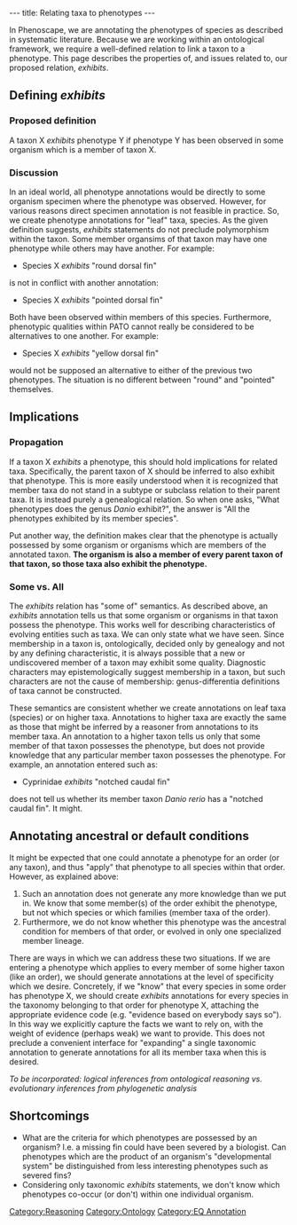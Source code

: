 ---
title: Relating taxa to phenotypes
---

In Phenoscape, we are annotating the phenotypes of species as described in systematic literature.  Because we are working within an ontological framework, we require a well-defined relation to link a taxon to a phenotype.  This page describes the properties of, and issues related to, our proposed relation, ''exhibits''.

==Defining ''exhibits''==
===Proposed definition===
A taxon X ''exhibits'' phenotype Y if phenotype Y has been observed in some organism which is a member of taxon X.
===Discussion===
In an ideal world, all phenotype annotations would be directly to some organism specimen where the phenotype was observed.  However, for various reasons direct specimen annotation is not feasible in practice.  So, we create phenotype annotations for "leaf" taxa, species.  As the given definition suggests, ''exhibits'' statements do not preclude polymorphism within the taxon.  Some member organsims of that taxon may have one phenotype while others may have another.  For example:
* Species X ''exhibits'' "round dorsal fin"
is not in conflict with another annotation:
* Species X ''exhibits'' "pointed dorsal fin"
Both have been observed within members of this species.  Furthermore, phenotypic qualities within PATO cannot really be considered to be alternatives to one another.  For example:
* Species X ''exhibits'' "yellow dorsal fin"
would not be supposed an alternative to either of the previous two phenotypes.  The situation is no different between "round" and "pointed" themselves.
==Implications==
===Propagation===
If a taxon X ''exhibits'' a phenotype, this should hold implications for related taxa.  Specifically, the parent taxon of X should be inferred to also exhibit that phenotype.  This is more easily understood when it is recognized that member taxa do not stand in a subtype or subclass relation to their parent taxa.  It is instead purely a genealogical relation.  So when one asks, "What phenotypes does the genus ''Danio'' exhibit?", the answer is "All the phenotypes exhibited by its member species".

Put another way, the definition makes clear that the phenotype is actually possessed by some organism or organisms which are members of the annotated taxon.  '''The organism is also a member of every parent taxon of that taxon, so those taxa also exhibit the phenotype.'''
===Some vs. All===
The ''exhibits'' relation has "some of" semantics.  As described above, an ''exhibits'' annotation tells us that some organism or organisms in that taxon possess the phenotype.  This works well for describing characteristics of evolving entities such as taxa.  We can only state what we have seen.  Since membership in a taxon is, ontologically, decided only by genealogy and not by any defining characteristic, it is always possible that a new or undiscovered member of a taxon may exhibit some quality.  Diagnostic characters may epistemologically suggest membership in a taxon, but such characters are not the cause of membership: genus-differentia definitions of taxa cannot be constructed.

These semantics are consistent whether we create annotations on leaf taxa (species) or on higher taxa.  Annotations to higher taxa are exactly the same as those that might be inferred by a reasoner from annotations to its member taxa.  An annotation to a higher taxon tells us only that some member of that taxon possesses the phenotype, but does not provide knowledge that any particular member taxon possesses the phenotype.  For example, an annotation entered such as:
* Cyprinidae ''exhibits'' "notched caudal fin"
does not tell us whether its member taxon ''Danio rerio'' has a "notched caudal fin".  It might.
==Annotating ancestral or default conditions==
It might be expected that one could annotate a phenotype for an order (or any taxon), and thus "apply" that phenotype to all species within that order.  However, as explained above:
#Such an annotation does not generate any more knowledge than we put in.  We know that some member(s) of the order exhibit the phenotype, but not which species or which families (member taxa of the order).
#Furthermore, we do not know whether this phenotype was the ancestral condition for members of that order, or evolved in only one specialized member lineage.
There are ways in which we can address these two situations.  If we are entering a phenotype which applies to every member of some higher taxon (like an order), we should generate annotations at the level of specificity which we desire.  Concretely, if we "know" that every species in some order has phenotype X, we should create ''exhibits'' annotations for every species in the taxonomy belonging to that order for phenotype X, attaching the appropriate evidence code (e.g. "evidence based on everybody says so").  In this way we explicitly capture the facts we want to rely on, with the weight of evidence (perhaps weak) we want to provide.  This does not preclude a convenient interface for "expanding" a single taxonomic annotation to generate annotations for all its member taxa when this is desired.

''To be incorporated: logical inferences from ontological reasoning vs. evolutionary inferences from phylogenetic analysis''

==Shortcomings==
* What are the criteria for which phenotypes are possessed by an organism?  I.e. a missing fin could have been severed by a biologist.  Can phenotypes which are the product of an organism's "developmental system" be distinguished from less interesting phenotypes such as severed fins?
* Considering only taxonomic ''exhibits'' statements, we don't know which phenotypes co-occur (or don't) within one individual organism.

[[Category:Reasoning]]
[[Category:Ontology]]
[[Category:EQ Annotation]]